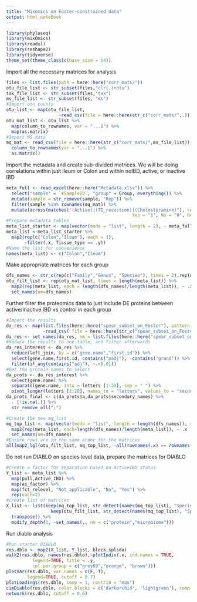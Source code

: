 ```yaml
---
title: "Mixomics on Foster-constrained data"
output: html_notebook
---
```


```r
library(phyloseq)
library(mixOmics)
library(readxl)
library(reshape2)
library(tidyverse)
theme_set(theme_classic(base_size = 14))
```

Import all the necessary matrices for analysis
```r
files <- list.files(path = here::here("corr_mats/"))
otu_file_list <- str_subset(files,"clr(.)+otu")
tax_file_list <- str_subset(files,"tax")
ms_file_list <- str_subset(files, "ms")
#Import otu counts
otu_list <- map(otu_file_list, 
                    ~read_csv(file = here::here(str_c("corr_mats/",.))))
otu_mat_list <- otu_list %>% 
  map(column_to_rownames, var = "...1") %>% 
  map(as.matrix)
#Import MS data
mq_mat <- read_csv(file = here::here(str_c("corr_mats/",ms_file_list))) %>% 
  column_to_rownames(var = "...1") %>% 
  as.matrix()
```

Import the metadata and create sub-divided matrices.
We will be doing correlations within just Ileum or Colon and within noIBD, active, or inactive IBD
```r
meta_full <- read_excel(here::here("Metadata.xlsx")) %>% 
  select("sample" = `#SampleID`, "group" = Group, everything()) %>% 
  mutate(sample = str_remove(sample, "Rep")) %>% 
  filter(sample %in% rownames(mq_mat)) %>% 
  mutate(across(matches("(Active)|(TI_resection)|(Cholestyramine)"), ~as.character(fct_recode(as_factor(.x), 
                                                Yes = "1", No = "0", Not_applicable = "NA"))))
#Prepare metadata tables
meta_list_starter <- map(vector(mode = "list", length = 2), ~ meta_full)
meta_list <-meta_list_starter %>% 
  map2(rep(c("Colon","Ileum"), each = 1), 
       ~filter(.x, Tissue_type == .y)) 
#Name the list for convenience
names(meta_list) <- c("Colon","Ileum")
```

Make appropriate matrices for each group
```r
dfs_names <- str_c(rep(c("Family","Genus", "Species"), times = 2),rep(names(meta_list),each = 3), sep = "_")
otu_filt_list <- rep(otu_mat_list, times = length(meta_list)) %>% 
  map2(rep(meta_list, each = length(dfs_names)/length(meta_list)), ~ .x [pull(.y,var = sample),]) %>% 
  set_names(nm=dfs_names)
```

Further filter the proteomics data to just include DE proteins between active/inactive IBD vs control in each group
```r
#Import the results
da_res <- map(list.files(here::here("spear_subset_on_Foster"), pattern = "full_"),
              ~read_csv( file = here::here(str_c("spear_subset_on_Foster/",.)))) 
da_res <- set_names(da_res, nm = list.files(here::here("spear_subset_on_Foster"), pattern = "full_"))
#Reduce the results to one table, and filter afterwards
da_res_interest <- da_res %>% 
  reduce(left_join, by = c("gene.name","first.id")) %>% 
  select(gene.name,first.id, contains("padj"), -contains("grand")) %>% 
  filter(if_any(contains("adj"), ~.<0.01))
#Get the protein names to select
da_prots <- da_res_interest %>% 
  select(gene.name) %>% 
  separate(gene.name, into = letters [1:20], sep = " ") %>% 
  pivot_longer(letters [2:20], names_to = "letters", values_to = "secondary_names")
da_prots_final <- c(da_prots$a,da_prots$secondary_names) %>% 
  . [!is.na(.)] %>% 
  str_remove_all(";")

#Create the new mq_list
mq_top_list <- map(vector(mode = "list", length = length(dfs_names)), ~ mq_mat [,colnames(mq_mat) %in% da_prots_final]) %>% 
  map2(rep(meta_list, each=length(dfs_names)/length(meta_list)), ~ .x [pull(.y,var = sample),]) %>% 
  set_names(nm=dfs_names)
#Ensure rows are in the same order for the matrices
all(map2_lgl(otu_filt_list, mq_top_list, ~all(rownames(.x) == rownames(.y))))
```
Do not run DIABLO on species level data, prepare the matrices for DIABLO
```r
#Create a factor for separation based on ActiveIBD status
Y_list <- meta_list %>% 
  map(pull,Active_IBD) %>% 
  map(as_factor) %>% 
  map(fct_relevel, "Not_applicable", "No", "Yes") %>% 
  rep(each=2)
#Create list of matrices
X_list <- list(keep(mq_top_list, str_detect(names(mq_top_list), "Species", negate = T)),
                 keep(otu_filt_list, str_detect(names(mq_top_list), "Species", negate = T))) %>% 
  transpose() %>% 
  modify_depth(1, ~set_names(., nm = c("protein","microbiome")))
```

Run diablo analysis
```r
#Run starter DIABLO
res.dblo <- map2(X_list, Y_list, block.splsda)
walk2(res.dblo, names(res.dblo),~plotIndiv(.x, ind.names = TRUE, 
          legend=TRUE, title = .y, 
          col.per.group = c("grey69","orange", "brown")))
plotVar(res.dblo, var.names = c(F, T),
        legend=TRUE, cutoff = 0.7)
plotLoadings(res.dblo, comp = 1, contrib = "max")
cimDiablo(res.dblo, color.blocks = c('darkorchid', 'lightgreen'), comp = 1, margin=c(8,20), legend.position = "right")
network(res.dblo, cutoff = 0.6)
```


